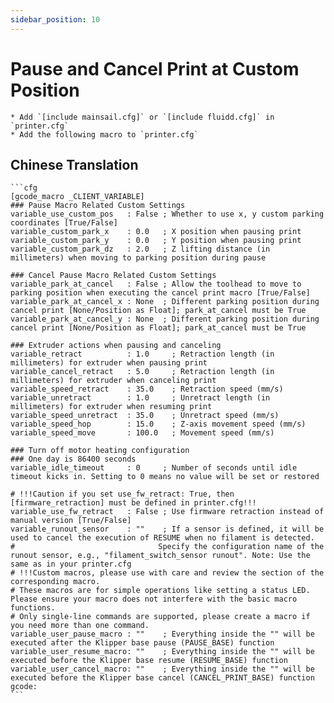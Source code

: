 ```yaml
---
sidebar_position: 10
---
```


# Pause and Cancel Print at Custom Position

    * Add `[include mainsail.cfg]` or `[include fluidd.cfg]` in `printer.cfg`
    * Add the following macro to `printer.cfg`

## Chinese Translation

    ```cfg
    [gcode_macro _CLIENT_VARIABLE]
    ### Pause Macro Related Custom Settings
    variable_use_custom_pos   : False ; Whether to use x, y custom parking coordinates [True/False]
    variable_custom_park_x    : 0.0   ; X position when pausing print
    variable_custom_park_y    : 0.0   ; Y position when pausing print
    variable_custom_park_dz   : 2.0   ; Z lifting distance (in millimeters) when moving to parking position during pause

    ### Cancel Pause Macro Related Custom Settings
    variable_park_at_cancel   : False ; Allow the toolhead to move to parking position when executing the cancel print macro [True/False]
    variable_park_at_cancel_x : None  ; Different parking position during cancel print [None/Position as Float]; park_at_cancel must be True
    variable_park_at_cancel_y : None  ; Different parking position during cancel print [None/Position as Float]; park_at_cancel must be True

    ### Extruder actions when pausing and canceling
    variable_retract          : 1.0     ; Retraction length (in millimeters) for extruder when pausing print
    variable_cancel_retract   : 5.0     ; Retraction length (in millimeters) for extruder when canceling print
    variable_speed_retract    : 35.0    ; Retraction speed (mm/s)
    variable_unretract        : 1.0     ; Unretract length (in millimeters) for extruder when resuming print
    variable_speed_unretract  : 35.0    ; Unretract speed (mm/s)
    variable_speed_hop        : 15.0    ; Z-axis movement speed (mm/s)
    variable_speed_move       : 100.0   ; Movement speed (mm/s)

    ### Turn off motor heating configuration
    ### One day is 86400 seconds
    variable_idle_timeout     : 0     ; Number of seconds until idle timeout kicks in. Setting to 0 means no value will be set or restored

    # !!!Caution if you set use_fw_retract: True, then [firmware_retraction] must be defined in printer.cfg!!!
    variable_use_fw_retract   : False ; Use firmware retraction instead of manual version [True/False]
    variable_runout_sensor    : ""    ; If a sensor is defined, it will be used to cancel the execution of RESUME when no filament is detected.
    #                                Specify the configuration name of the runout sensor, e.g., "filament_switch_sensor runout". Note: Use the same as in your printer.cfg
    # !!!Custom macros, please use with care and review the section of the corresponding macro.
    # These macros are for simple operations like setting a status LED. Please ensure your macro does not interfere with the basic macro functions.
    # Only single-line commands are supported, please create a macro if you need more than one command.
    variable_user_pause_macro : ""    ; Everything inside the "" will be executed after the Klipper base pause (PAUSE_BASE) function
    variable_user_resume_macro: ""    ; Everything inside the "" will be executed before the Klipper base resume (RESUME_BASE) function
    variable_user_cancel_macro: ""    ; Everything inside the "" will be executed before the Klipper base cancel (CANCEL_PRINT_BASE) function
    gcode:
    ```